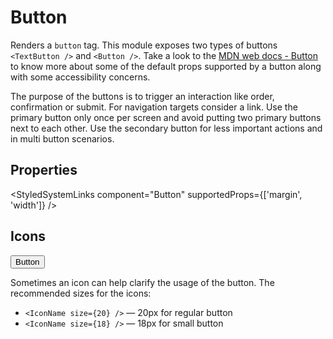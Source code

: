 
<Meta of={ButtonStories} />

# Button

Renders a `button` tag. This module exposes two types of buttons `<TextButton />` and `<Button />`.
Take a look to the [MDN web docs - Button](https://developer.mozilla.org/en-US/docs/Web/HTML/Element/button) to know more
about some of the default props supported by a button along with some accessibility concerns.

The purpose of the buttons is to trigger an interaction like order, confirmation or submit. For navigation
targets consider a link. Use the primary button only once per screen and avoid putting two primary buttons next to each other.
Use the secondary button for less important actions and in multi button scenarios.

<Primary />

## Properties

<ArgTypes of={ButtonStories} />

<StyledSystemLinks component="Button" supportedProps={['margin', 'width']} />

## Icons

<ColorMode dark>
    <Button>Button</Button>
</ColorMode>

Sometimes an icon can help clarify the usage of the button. The recommended sizes for the icons:

-   `<IconName size={20} />` — 20px for regular button
-   `<IconName size={18} />` — 18px for small button

<Story of={ButtonStories.WithIcon} />
<Source of={ButtonStories.WithIcon} />

<Stories includePrimary={false} />
